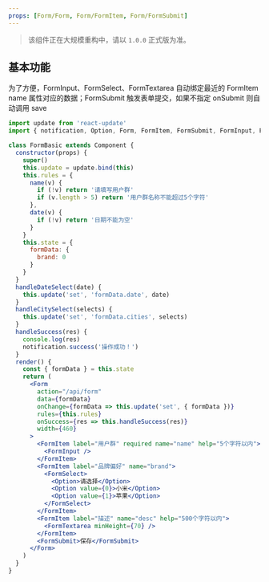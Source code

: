 ```yaml
---
props: [Form/Form, Form/FormItem, Form/FormSubmit]
---
```


> 该组件正在大规模重构中，请以 `1.0.0` 正式版为准。

## 基本功能

为了方便，FormInput、FormSelect、FormTextarea 自动绑定最近的 FormItem name 属性对应的数据；FormSubmit 触发表单提交，如果不指定 onSubmit 则自动调用 save

```jsx tabs
import update from 'react-update'
import { notification, Option, Form, FormItem, FormSubmit, FormInput, FormSelect, FormTextarea } from '@webapps-ui/core-react'

class FormBasic extends Component {
  constructor(props) {
    super()
    this.update = update.bind(this)
    this.rules = {
      name(v) {
        if (!v) return '请填写用户群'
        if (v.length > 5) return '用户群名称不能超过5个字符'
      },
      date(v) {
        if (!v) return '日期不能为空'
      }
    }
    this.state = {
      formData: {
        brand: 0
      }
    }
  }
  handleDateSelect(date) {
    this.update('set', 'formData.date', date)
  }
  handleCitySelect(selects) {
    this.update('set', 'formData.cities', selects)
  }
  handleSuccess(res) {
    console.log(res)
    notification.success('操作成功！')
  }
  render() {
    const { formData } = this.state
    return (
      <Form
        action="/api/form"
        data={formData}
        onChange={formData => this.update('set', { formData })}
        rules={this.rules}
        onSuccess={res => this.handleSuccess(res)}
        width={460}
      >
        <FormItem label="用户群" required name="name" help="5个字符以内">
          <FormInput />
        </FormItem>
        <FormItem label="品牌偏好" name="brand">
          <FormSelect>
            <Option>请选择</Option>
            <Option value={0}>小米</Option>
            <Option value={1}>苹果</Option>
          </FormSelect>
        </FormItem>
        <FormItem label="描述" name="desc" help="500个字符以内">
          <FormTextarea minHeight={70} />
        </FormItem>
        <FormSubmit>保存</FormSubmit>
      </Form>
    )
  }
}
```
